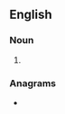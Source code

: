 ==English==

===Noun===
{{head|en|noun form}}

# {{plural of|en|mower}}

===Anagrams===
* {{anagrams|en|a=emorsw|Womers|morwes|remows|wormes}}